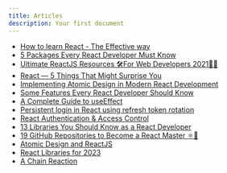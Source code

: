 ```yaml
---
title: Articles
description: Your first document
---
```


- [How to learn React - The Effective way ](https://dev.to/shaan_alam/how-to-learn-react-the-effective-way-2km7)
- [5 Packages Every React Developer Must Know](https://javascript.plainenglish.io/5-packages-every-react-developer-must-know-e06bf1b96514)
- [Ultimate ReactJS Resources 🛠For Web Developers 2021👨‍💻 ](https://dev.to/theme_selection/ultimate-reactjs-resources-for-web-developers-2021-424c)
- [React — 5 Things That Might Surprise You](https://medium.com/geekculture/react-5-things-that-might-surprise-you-ddefd9fbac0f)
- [Implementing Atomic Design in Modern React Development](https://charuka95.medium.com/implementing-atomic-design-in-modern-react-development-d58d743a0f0b)
- [Some Features Every React Developer Should Know](https://medium.com/nerd-for-tech/some-features-every-react-developer-should-know-f960117464e8)
- [A Complete Guide to useEffect](https://overreacted.io/a-complete-guide-to-useeffect/#each-render-has-its-own-effects)
- [Persistent login in React using refresh token rotation](https://blog.logrocket.com/persistent-login-in-react-using-refresh-token-rotation/)
- [React Authentication & Access Control](https://css-tricks.com/react-authentication-access-control/#:~:text=Your%20React%20app%20requests%20a,needs%20to%20make%20a%20request.)
- [13 Libraries You Should Know as a React Developer](https://cult.honeypot.io/reads/react-libraries-2022/)
- [19 GitHub Repositories to Become a React Master ⚛️🧙](https://devdojo.com/madzadev/19-github-repositories-to-become-a-react-master)
- [Atomic Design and ReactJS](https://danilowoz.com/blog/atomic-design-with-react)
- [React Libraries for 2023](https://www.robinwieruch.de/react-libraries/)
- [A Chain Reaction](https://overreacted.io/a-chain-reaction/)